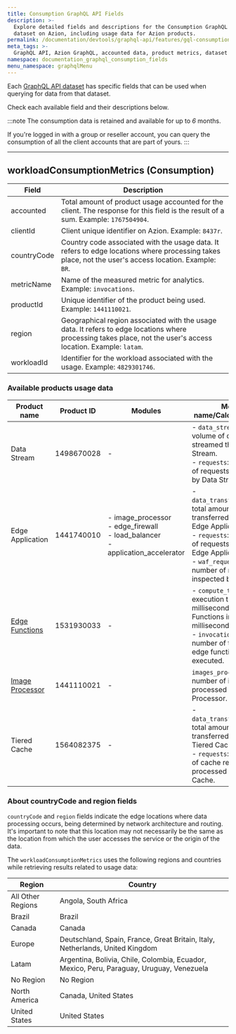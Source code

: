 ```yaml
---
title: Consumption GraphQL API Fields
description: >-
  Explore detailed fields and descriptions for the Consumption GraphQL API
  dataset on Azion, including usage data for Azion products.
permalink: /documentation/devtools/graphql-api/features/gql-consumption-fields/
meta_tags: >-
  GraphQL API, Azion GraphQL, accounted data, product metrics, dataset fields, API dataset consumption, usage data API, data querying
namespace: documentation_graphql_consumption_fields
menu_namespace: graphqlMenu
---
```


Each [GraphQL API dataset](/en/documentation/devtools/graphql-api/features/#datasets) has specific fields that can be used when querying for data from that dataset.

Check each available field and their descriptions below.

:::note
The consumption data is retained and available for up to *6* months.

If you're logged in with a group or reseller account, you can query the consumption of all the client accounts that are part of yours.
:::

---

## workloadConsumptionMetrics (Consumption)

| Field           | Description |
|---------------|-------------|
| accounted | Total amount of product usage accounted for the client. The response for this field is the result of a sum. Example: `1767504904`. |
| clientId  | Client unique identifier on Azion. Example: `8437r`. |
| countryCode | Country code associated with the usage data. It refers to edge locations where processing takes place, not the user's access location. Example: `BR`. |
| metricName | Name of the measured metric for analytics. Example: `invocations`. |
| productId | Unique identifier of the product being used. Example: `1441110021`. |
| region | Geographical region associated with the usage data. It refers to edge locations where processing takes place, not the user's access location. Example: `latam`. |
| workloadId | Identifier for the workload associated with the usage. Example: `4829301746`. |

### Available products usage data

| Product name | Product ID | Modules | Metric name/Calculated Field |
|---------------|-------------|---------------|-------------|
| Data Stream | 1498670028 | - | - `data_streamed`: total volume of data streamed through Data Stream.<br/>- `requests`: total number of requests processed by Data Stream. | 
| Edge Application | 1441740010 | - image_processor<br/>- edge_firewall<br/>- load_balancer<br/>- application_accelerator | - `data_transferred_total`: total amount of data transferred through Edge Application.<br/>- `requests`: total number of requests received by Edge Application.<br/>- `waf_requests`: total number of requests inspected by WAF. |
| [Edge Functions](/en/documentation/products/guides/query-edge-functions-usage-data-with-graphql/) | 1531930033 | - | - `compute_time`: Total execution time (in milliseconds) of Edge Functions in milliseconds.<br/>- `invocations`: total number of times an edge function was executed. | 
| [Image Processor](/en/documentation/products/guides/query-image-processor-usage-data-with-graphql/) | 1441110021 | - | `images_processed`: total number of images processed by Image Processor. | 
| Tiered Cache | 1564082375  | - | - `data_transferred_total`: 	total amount of data transferred through Tiered Cache. <br/>- `requests`: total number of cache requests processed by Tiered Cache. |

### About countryCode and region fields

`countryCode` and `region` fields indicate the edge locations where data processing occurs, being determined by network architecture and routing. It's important to note that this location may not necessarily be the same as the location from which the user accesses the service or the origin of the data.

The `workloadConsumptionMetrics` uses the following regions and countries while retrieving results related to usage data:

| Region          | Country |
|---------------|-------------|
| All Other Regions | Angola, South Africa  |
| Brazil | Brazil |
| Canada | Canada |
| Europe | Deutschland, Spain, France, Great Britain, Italy, Netherlands, United Kingdom  |
| Latam  | Argentina, Bolivia, Chile, Colombia, Ecuador, Mexico, Peru, Paraguay, Uruguay, Venezuela |
| No Region | No Region |
| North America  | Canada, United States |
| United States | United States |
